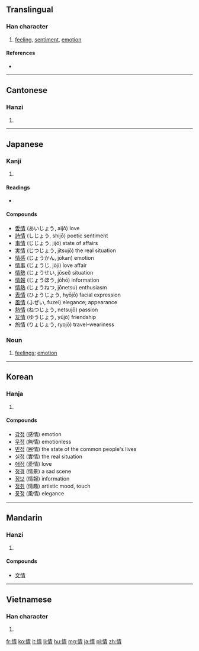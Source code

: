 ==Translingual==
{{stroke order|strokes=11}}
{{stroke order|type=animate}}

===Han character===
{{Han char|rn=61|rad=心|as=08|sn=11|four=9502<sub>7</sub>|canj=心手一月 (PQMB)|ids=⿰[[忄]][[青]]}}

# [[feeling]], [[sentiment]], [[emotion]]

====References====
* {{Han ref|kx=0389.310|dkj=10756|dj=0723.170|hdz=42312.130|uh=60C5|ud=24773|bh=B1A1|bd=45473}}

----

==Cantonese==

===Hanzi===
{{yue-hanzi|jyut=|y=ching4}}

# {{defn|lang=yue|sort=心08}}

----

==Japanese==

===Kanji===
{{ja-kanji|grade=5|rs=心08}}

# {{defn|lang=ja|sort=心08}}

====Readings====
* {{ja-readings|on=[[じょう]] (jō), [[せい]] (sei)|kun=[[なさけ]] (nasake), [[こころ]] (kokoro), [[おもむき]] (omomuki)}}

====Compounds====
* [[愛情]] (あいじょう, aijō) love
* [[詩情]] (しじょう, shijō) poetic sentiment
* [[事情]] (じじょう, jijō) state of affairs
* [[実情]] (じつじょう, jitsujō) the real situation
* [[情感]] (じょうかん, jōkan) emotion
* [[情事]] (じょうじ, jōji) love affair
* [[情勢]] (じょうせい, jōsei) situation
* [[情報]] (じょうほう, jōhō) information
* [[情熱]] (じょうねつ, jōnetsu) enthusiasm
* [[表情]] (ひょうじょう, hyōjō) facial expression
* [[風情]] (ふぜい, fuzei) elegance; appearance
* [[熱情]] (ねつじょう, netsujō) passion
* [[友情]] (ゆうじょう, yūjō) friendship
* [[旅情]] (りょじょう, ryojō) travel-weariness

===Noun===
{{ja-noun|k|hira=じょう|rom=jō|hidx=しょう'}}

# [[feelings]]; [[emotion]]

----

==Korean==

===Hanja===
{{ko-hanja|hangeul=정|eumhun=뜻|rv=jeong|mr=chŏng|y=ceng}}

# {{defn|lang=ko|sort=心08}}

====Compounds====
* [[감정]] (感情) emotion
* [[무정]] (無情) emotionless
* [[민정]] (民情) the state of the common people's lives
* [[실정]] (實情) the real situation
* [[애정]] (愛情) love
* [[정경]] (情景) a sad scene
* [[정보]] (情報) information
* [[정취]] (情趣) artistic mood, touch
* [[풍정]] (風情) elegance

----

==Mandarin==

===Hanzi===
{{cmn-hanzi|pin=[[qíng]] ([[qing2]])|wg=ch'ing<sup>2</sup>}}
# {{defn|lang=cmn|sort=心08}}

====Compounds====
*[[文情]]

----

==Vietnamese==

===Han character===
{{vi-hantu|[[tình]], [[dềnh]], [[tành]], [[rình]], [[tạnh]]|rs=心08}}

# {{defn|lang=vi|sort=心08}}

[[fr:情]]
[[ko:情]]
[[it:情]]
[[li:情]]
[[hu:情]]
[[mg:情]]
[[ja:情]]
[[pl:情]]
[[zh:情]]